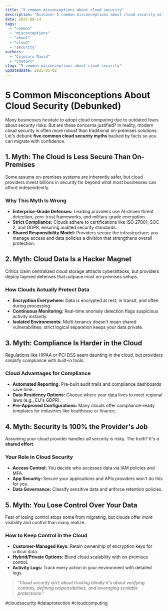 ```yaml
---
title: "5 common misconceptions about cloud security"
description: "Discover 5 common misconceptions about cloud security with this in-depth guide, providing actionable insights and practical tips to boost your knowledge and results."
date: 2025-08-14
tags:
  - "common"
  - "misconceptions"
  - "about"
  - "cloud"
  - "security"
authors:
  - "Cojocaru David"
  - "ChatGPT"
slug: "5-common-misconceptions-about-cloud-security"
updatedDate: 2025-05-02
---
```


# 5 Common Misconceptions About Cloud Security (Debunked)

Many businesses hesitate to adopt cloud computing due to outdated fears about security risks. But are these concerns justified? In reality, modern cloud security is often more robust than traditional on-premises solutions. Let's debunk **five common cloud security myths** backed by facts so you can migrate with confidence.  

## 1. Myth: The Cloud Is Less Secure Than On-Premises  

Some assume on-premises systems are inherently safer, but cloud providers invest billions in security far beyond what most businesses can afford independently.  

### Why This Myth Is Wrong  
- **Enterprise-Grade Defenses:** Leading providers use AI-driven threat detection, zero-trust frameworks, and military-grade encryption.  
- **Strict Compliance:** Clouds adhere to certifications like ISO 27001, SOC 2, and GDPR, ensuring audited security standards.  
- **Shared Responsibility Model:** Providers secure the infrastructure; you manage access and data policies a division that strengthens overall protection.  

## 2. Myth: Cloud Data Is a Hacker Magnet  

Critics claim centralized cloud storage attracts cyberattacks, but providers deploy layered defenses that outpace most on-premises setups.  

### How Clouds Actually Protect Data  
- **Encryption Everywhere:** Data is encrypted at rest, in transit, and often during processing.  
- **Continuous Monitoring:** Real-time anomaly detection flags suspicious activity instantly.  
- **Isolated Environments:** Multi-tenancy doesn't mean shared vulnerabilities; strict logical separation keeps your data private.  

## 3. Myth: Compliance Is Harder in the Cloud  

Regulations like HIPAA or PCI DSS seem daunting in the cloud, but providers simplify compliance with built-in tools.  

### Cloud Advantages for Compliance  
- **Automated Reporting:** Pre-built audit trails and compliance dashboards save time.  
- **Data Residency Options:** Choose where your data lives to meet regional laws (e.g., EU's GDPR).  
- **Pre-Approved Configurations:** Many clouds offer compliance-ready templates for industries like healthcare or finance.  

## 4. Myth: Security Is 100% the Provider's Job  

Assuming your cloud provider handles *all* security is risky. The truth? It's a **shared effort**.  

### Your Role in Cloud Security  
- **Access Control:** You decide who accesses data via IAM policies and MFA.  
- **App Security:** Secure your applications and APIs providers won't do this for you.  
- **Data Governance:** Classify sensitive data and enforce retention policies.  

## 5. Myth: You Lose Control Over Your Data  

Fear of losing control stops some from migrating, but clouds offer *more* visibility and control than many realize.  

### How to Keep Control in the Cloud  
- **Customer-Managed Keys:** Retain ownership of encryption keys for critical data.  
- **Hybrid/Private Options:** Blend cloud scalability with on-premises control.  
- **Activity Logs:** Track every action in your environment with detailed logs.  

> _"Cloud security isn't about trusting blindly it's about verifying controls, defining responsibilities, and leveraging scalable protections."_  

#cloudsecurity #dataprotection #cloudcomputing